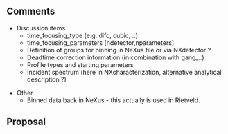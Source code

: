 == Comments ==

* Discussion items
** time_focusing_type (e.g. difc, cubic, ..)
** time_focusing_parameters [ndetector,nparameters]
** Definition of groups for binning in NeXus file or via NXdetector ?
** Deadtime correction information (in combination with gang_..)
** Profile types and starting parameters
** Incident spectrum (here in NXcharacterization, alternative analytical description ?)

* Other
** Binned data back in NeXus - this actually is used in Rietveld.
  
== Proposal ==

<nxformat file="NXtofnpd.xml" tree="yes"></nxformat>